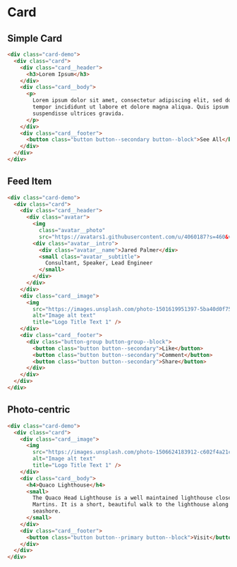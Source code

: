 # Card


## Simple Card

```html containerClassName="card-demo-container"
<div class="card-demo">
  <div class="card">
    <div class="card__header">
      <h3>Lorem Ipsum</h3>
    </div>
    <div class="card__body">
      <p>
        Lorem ipsum dolor sit amet, consectetur adipiscing elit, sed do eiusmod
        tempor incididunt ut labore et dolore magna aliqua. Quis ipsum
        suspendisse ultrices gravida.
      </p>
    </div>
    <div class="card__footer">
      <button class="button button--secondary button--block">See All</button>
    </div>
  </div>
</div>
```

## Feed Item

```html containerClassName="card-demo-container"
<div class="card-demo">
  <div class="card">
    <div class="card__header">
      <div class="avatar">
        <img
          class="avatar__photo"
          src="https://avatars1.githubusercontent.com/u/4060187?s=460&v=4" />
        <div class="avatar__intro">
          <div class="avatar__name">Jared Palmer</div>
          <small class="avatar__subtitle">
            Consultant, Speaker, Lead Engineer
          </small>
        </div>
      </div>
    </div>
    <div class="card__image">
      <img
        src="https://images.unsplash.com/photo-1501619951397-5ba40d0f75da?ixlib=rb-1.2.1&auto=format&fit=crop&w=1655&q=80"
        alt="Image alt text"
        title="Logo Title Text 1" />
    </div>
    <div class="card__footer">
      <div class="button-group button-group--block">
        <button class="button button--secondary">Like</button>
        <button class="button button--secondary">Comment</button>
        <button class="button button--secondary">Share</button>
      </div>
    </div>
  </div>
</div>
```

## Photo-centric

```html containerClassName="card-demo-container"
<div class="card-demo">
  <div class="card">
    <div class="card__image">
      <img
        src="https://images.unsplash.com/photo-1506624183912-c602f4a21ca7?ixlib=rb-1.2.1&ixid=eyJhcHBfaWQiOjEyMDd9&auto=format&fit=crop&w=800&q=60"
        alt="Image alt text"
        title="Logo Title Text 1" />
    </div>
    <div class="card__body">
      <h4>Quaco Lighthouse</h4>
      <small>
        The Quaco Head Lighthouse is a well maintained lighthouse close to St.
        Martins. It is a short, beautiful walk to the lighthouse along the
        seashore.
      </small>
    </div>
    <div class="card__footer">
      <button class="button button--primary button--block">Visit</button>
    </div>
  </div>
</div>
```
